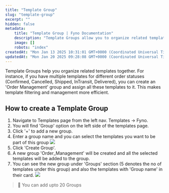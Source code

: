 ```yaml
---
title: "Template Group"
slug: "template-group"
excerpt: ""
hidden: false
metadata:
    title: "Template Group | Fyno Documentation"
    description: "Template Groups allow you to organize related templates together for easier management and filtering, such as grouping various order status templates under 'Order Management'."
    image: []
    robots: "index"
createdAt: "Mon Jan 13 2025 10:31:01 GMT+0000 (Coordinated Universal Time)"
updatedAt: "Mon Jan 20 2025 09:28:08 GMT+0000 (Coordinated Universal Time)"
---
```


Template Groups help you organize related templates together. For instance, if you have multiple templates for different order statuses (Confirmed, Cancelled, Shipped, InTransit, Delivered), you can create an 'Order Management' group and assign all these templates to it. This makes template filtering and management more efficient.

## How to create a Template Group

1. Navigate to Templates page from the left nav. Templates -> Fyno.
2. You will find 'Group' option on the left side of the templates page.
3. Click '+' to add a new group.
4. Enter a group name and you can select the templates you want to be part of this group
   ![](/images/template_group.png)
5. Click 'Create Group'.
6. A new group 'Order_Management' will be created and all the selected templates will be added to the group.
7. You can see the new group under 'Groups' section (5 denotes the no of templates under this group) and also the templates with 'Group name' in their card.
   ![](/images/template_group_1.png)

> 📘 You can add upto 20 Groups
